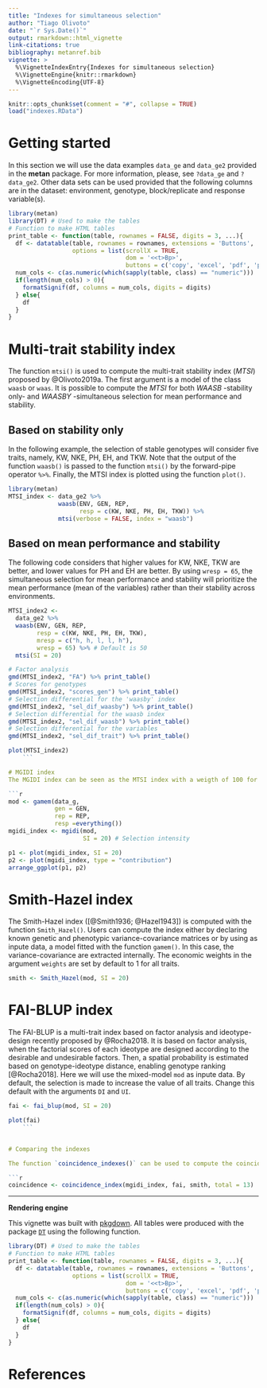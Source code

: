 ```yaml
---
title: "Indexes for simultaneous selection"
author: "Tiago Olivoto"
date: "`r Sys.Date()`"
output: rmarkdown::html_vignette
link-citations: true
bibliography: metanref.bib 
vignette: >
  %\VignetteIndexEntry{Indexes for simultaneous selection}
  %\VignetteEngine{knitr::rmarkdown}
  %\VignetteEncoding{UTF-8}
---
```



```r
knitr::opts_chunk$set(comment = "#", collapse = TRUE)
load("indexes.RData")


```


# Getting started
In this section we will use the data examples `data_ge` and `data_ge2`  provided in the **metan** package. For more information, please, see `?data_ge` and `?data_ge2`. Other data sets can be used provided that the following columns are in the dataset: environment, genotype, block/replicate and response variable(s).


```r
library(metan)
library(DT) # Used to make the tables
# Function to make HTML tables
print_table <- function(table, rownames = FALSE, digits = 3, ...){
  df <- datatable(table, rownames = rownames, extensions = 'Buttons',
                  options = list(scrollX = TRUE, 
                                 dom = '<<t>Bp>',
                                 buttons = c('copy', 'excel', 'pdf', 'print')), ...)
  num_cols <- c(as.numeric(which(sapply(table, class) == "numeric")))
  if(length(num_cols) > 0){
    formatSignif(df, columns = num_cols, digits = digits)
  } else{
    df
  }
}

```

# Multi-trait stability index
The function `mtsi()` is used to compute the multi-trait stability index (*MTSI*) proposed by @Olivoto2019a. The first argument is a model of the class `waasb` or `waas`. It is possible to compute the *MTSI* for both *WAASB* -stability only- and *WAASBY* -simultaneous selection for mean performance and stability.

## Based on stability only

In the following example, the selection of stable genotypes will consider five traits, namely, KW, NKE, PH, EH, and TKW. Note that the output of the function `waasb()` is passed to the function `mtsi()` by the forward-pipe operator `%>%`. Finally, the MTSI index is plotted using the function `plot()`.

```r
library(metan)
MTSI_index <- data_ge2 %>%
              waasb(ENV, GEN, REP,
                    resp = c(KW, NKE, PH, EH, TKW)) %>%
              mtsi(verbose = FALSE, index = "waasb")

```


## Based on mean performance and stability

The following code considers that higher values for KW, NKE, TKW are better, and lower values for PH and EH are better. By using `wresp = 65`, the simultaneous selection for mean performance and stability will prioritize the mean performance (mean of the variables) rather than their stability across environments.

```r
MTSI_index2 <- 
  data_ge2 %>%
  waasb(ENV, GEN, REP,
        resp = c(KW, NKE, PH, EH, TKW),
        mresp = c("h, h, l, l, h"),
        wresp = 65) %>% # Default is 50
  mtsi(SI = 20)

```


```r
# Factor analysis
gmd(MTSI_index2, "FA") %>% print_table()
# Scores for genotypes
gmd(MTSI_index2, "scores_gen") %>% print_table()
# Selection differential for the 'waasby' index
gmd(MTSI_index2, "sel_dif_waasby") %>% print_table()
# Selection differential for the waasb index
gmd(MTSI_index2, "sel_dif_waasb") %>% print_table()
# Selection differential for the variables
gmd(MTSI_index2, "sel_dif_trait") %>% print_table()

plot(MTSI_index2)
    ```

# MGIDI index
The MGIDI index can be seen as the MTSI index with a weigth of 100 for mean performance. This index is computed with the function `mgidi()`. Here, we will use the example data `data_g()`. By default, all traits are assumed to be increased. To change this default, use the argument `ideotype`. For example, if for three traits, the first one is assumed to be decreased and the last two are assumed to be increased, use `ideotype = c("l, h, h")`.

```r
mod <- gamem(data_g,
             gen = GEN,
             rep = REP,
             resp =everything())
mgidi_index <- mgidi(mod,
                     SI = 20) # Selection intensity

```

```r
p1 <- plot(mgidi_index, SI = 20)
p2 <- plot(mgidi_index, type = "contribution")
arrange_ggplot(p1, p2)
```

# Smith-Hazel index
The Smith-Hazel index ([@Smith1936; @Hazel1943]) is computed with the function `Smith_Hazel()`. Users can compute the index either by declaring known genetic and phenotypic variance-covariance matrices or by using as inpute data, a model fitted with the function `gamem()`. In this case, the variance-covariance are extracted internally. The economic weights in the argument `weights` are set by default to 1 for all traits.

```r
smith <- Smith_Hazel(mod, SI = 20)

```




# FAI-BLUP index
The FAI-BLUP is a multi-trait index based on factor analysis and ideotype-design recently proposed by @Rocha2018. It is based on factor analysis, when the factorial scores of each ideotype are designed according to the desirable and undesirable factors. Then, a spatial probability is estimated based on genotype-ideotype distance, enabling genotype ranking [@Rocha2018]. Here we will use the mixed-model `mod` as inpute data. By default, the selection is made to increase the value of all traits. Change this default with the arguments `DI` and `UI`.


```r

fai <- fai_blup(mod, SI = 20)

```

```r
plot(fai)
    ```


# Comparing the indexes

The function `coincidence_indexes()` can be used to compute the coincidence index described by @Hamblin1986, among the multi-trait indexes implemented in `metan`. To do that, just use a comma-separated list of indexes as inpute data and inform the total number of genotypes.

```r
coincidence <- coincidence_index(mgidi_index, fai, smith, total = 13)
```





_______________________________________________________________________________________________
**Rendering engine**

This vignette was built with [pkgdown](https://pkgdown.r-lib.org/). All tables were produced with the package [`DT`](https://rstudio.github.io/DT/) using the following function.

```r

library(DT) # Used to make the tables
# Function to make HTML tables
print_table <- function(table, rownames = FALSE, digits = 3, ...){
  df <- datatable(table, rownames = rownames, extensions = 'Buttons',
                  options = list(scrollX = TRUE, 
                                 dom = '<<t>Bp>',
                                 buttons = c('copy', 'excel', 'pdf', 'print')), ...)
  num_cols <- c(as.numeric(which(sapply(table, class) == "numeric")))
  if(length(num_cols) > 0){
    formatSignif(df, columns = num_cols, digits = digits)
  } else{
    df
  }
}

```




# References

